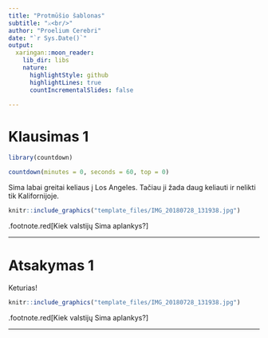 ```yaml
---
title: "Protmūšio šablonas"
subtitle: "⚔<br/>"
author: "Proelium Cerebri"
date: "`r Sys.Date()`"
output:
  xaringan::moon_reader:
    lib_dir: libs
    nature:
      highlightStyle: github
      highlightLines: true
      countIncrementalSlides: false

---
```


# Klausimas 1

```r

library(countdown)

countdown(minutes = 0, seconds = 60, top = 0)

```

Sima labai greitai keliaus į Los Angeles. Tačiau ji žada daug keliauti ir nelikti tik Kalifornijoje.

```r

knitr::include_graphics("template_files/IMG_20180728_131938.jpg")

```

.footnote.red[Kiek valstijų Sima aplankys?]

---

# Atsakymas 1

Keturias!

```r

knitr::include_graphics("template_files/IMG_20180728_131938.jpg")

```

.footnote.red[Kiek valstijų Sima aplankys?]

---
